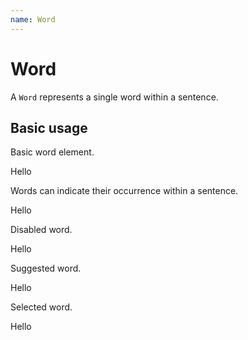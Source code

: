 ```yaml
---
name: Word
---
```



# Word

A `Word` represents a single word within a sentence.

<Props of={Word} />

## Basic usage

Basic word element.

<Playground>
    <Word style={{ maxWidth: 100}}>
        Hello
    </Word>
</Playground>

Words can indicate their occurrence within a sentence.

<Playground>
    <Word occurrence={1} occurrences={2} style={{ maxWidth: 100}}>
        Hello
    </Word>
</Playground>

Disabled word.

<Playground>
    <Word disabled style={{ maxWidth: 100}}>
        Hello
    </Word>
</Playground>

Suggested word.

<Playground>
    <Word suggested style={{ maxWidth: 100}}>
        Hello
    </Word>
</Playground>

Selected word.

<Playground>
    <Word selected style={{ maxWidth: 100}}>
        Hello
    </Word>
</Playground>